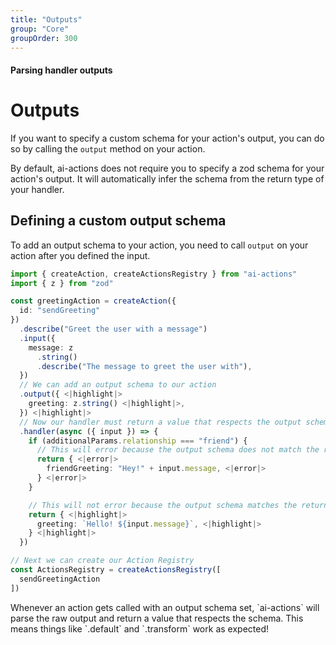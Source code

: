 ```yaml
---
title: "Outputs"
group: "Core"
groupOrder: 300
---
```


#### Parsing handler outputs

# Outputs


If you want to specify a custom schema for your action's output, you can do so by calling the `output` method on your action.

<Note>
By default, ai-actions does not require you to specify a zod schema for your action's output. It will automatically infer the schema from the return type of your handler.
</Note>

## Defining a custom output schema

To add an output schema to your action, you need to call `output` on your action after you defined the input.

```typescript:index.ts
import { createAction, createActionsRegistry } from "ai-actions"
import { z } from "zod"

const greetingAction = createAction({
  id: "sendGreeting"
})
  .describe("Greet the user with a message")
  .input({
    message: z
      .string()
      .describe("The message to greet the user with"),
  })
  // We can add an output schema to our action
  .output({ <|highlight|>
    greeting: z.string() <|highlight|>,
  }) <|highlight|>
  // Now our handler must return a value that respects the output schema
  .handler(async ({ input }) => {
    if (additionalParams.relationship === "friend") {
      // This will error because the output schema does not match the return type of the handler <|error|>
      return { <|error|>
        friendGreeting: "Hey!" + input.message, <|error|>
      } <|error|>
    }

    // This will not error because the output schema matches the return type of the handler <|highlight|>
    return { <|highlight|>
      greeting: `Hello! ${input.message}`, <|highlight|>
    } <|highlight|>
  })

// Next we can create our Action Registry
const ActionsRegistry = createActionsRegistry([
  sendGreetingAction
])
```

<Note>
Whenever an action gets called with an output schema set, `ai-actions` will parse the raw output and return a value that respects the schema. This means things like `.default` and `.transform` work as expected!
</Note>